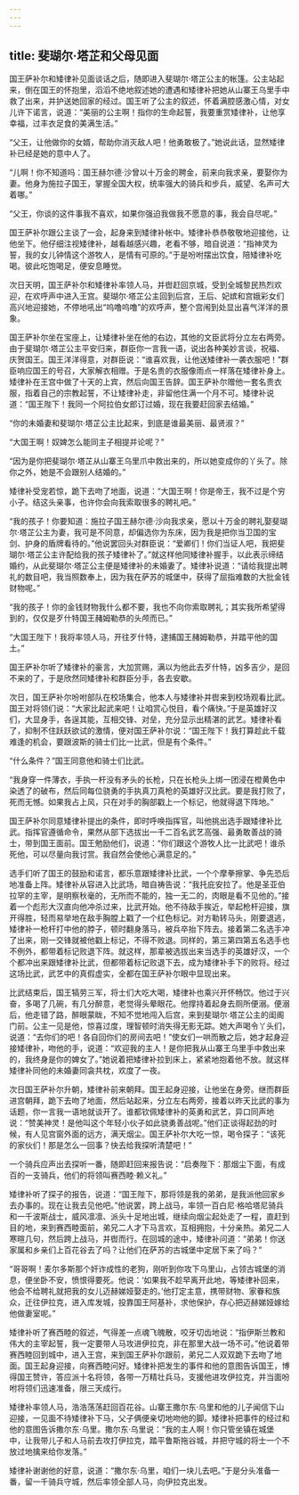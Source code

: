 ```yaml
---
---
---
```

title: 斐瑚尔·塔芷和父母见面
---




国王萨补尔和矮律补见面谈话之后，随即进入斐瑚尔·塔芷公主的帐篷。公主站起来，倒在国王的怀抱里，滔滔不绝地叙述她的遭遇和矮律补把她从山寨王乌里手中救了出来，并护送她回家的经过。国王听了公主的叙述，怀着满腔感激心情，对女儿许下诺言，说道：“美丽的公主啊！指你的生命起誓，我要重赏矮律补，让他享幸福，过丰衣足食的美满生活。”

“父王，让他做你的女婿，帮助你消灭敌人吧！他勇敢极了。”她说此话，显然矮律补已经是她的意中人了。

“儿啊！你不知道吗：国王赫尔德·沙曾以十万金的聘金，前来向我求亲，要娶你为妻。他身为施拉子国王，掌握全国大权，统率强大的骑兵和步兵，威望、名声可大着哪。”

“父王，你谈的这件事我不喜欢，如果你强迫我做我不愿意的事，我会自尽呢。”

国王萨补尔跟公主谈了一会，起身来到矮律补帐中。矮律补恭恭敬敬地迎接他，让他坐下。他仔细注视矮律补，越看越感兴趣，老看不够，暗自说道：“指神灵为誓，我的女儿钟情这个游牧人，是情有可原的。”于是吩咐摆出饮食，陪矮律补吃喝。彼此吃饱喝足，便安息睡觉。

次日天明，国王萨补尔和矮律补率领人马，并辔赶回京城，受到全城黎民热烈欢迎，在欢呼声中进入王宫。斐瑚尔·塔芷公主回到后宫，王后、妃嫔和宫娥彩女们高兴地迎接她，不停地吼出“呜噜呜噜”的欢呼声，整个宫闱到处显出喜气洋洋的景象。

国王萨补尔坐在宝座上，让矮律补坐在他的右边，其他的文臣武将分立左右两旁。由于斐瑚尔·塔芷公主平安归来，群臣你一言我一语，说出各种美妙言谈，祝福、庆贺国王。国王洋洋得意，对群臣说：“谁喜欢我，让他送矮律补一袭衣服吧！”群臣响应国王的号召，大家解衣相赠。于是名贵的衣服像雨点一样落在矮律补身上。矮律补在王宫中做了十天的上宾，然后向国王告辞。国王萨补尔赠他一套名贵衣服，指着自己的宗教起誓，不让矮律补走，非留他住满一个月不可。矮律补说道：“国王陛下！我同一个阿拉伯女郎订过婚，现在我要赶回家去结婚。”

“你的未婚妻和斐瑚尔·塔芷公主比起来，到底是谁最美丽、最贤淑？”

“大国王啊！奴婢怎么能同主子相提并论呢？”

“因为是你把斐瑚尔·塔芷从山寨王乌里爪中救出来的，所以她变成你的丫头了。除你之外，她是不会跟别人结婚的。”

矮律补受宠若惊，跪下去吻了地面，说道：“大国王啊！你是帝王，我不过是个穷小子。结这头亲事，也许你会向我索取很多的聘礼吧。”

“我的孩子！你要知道：施拉子国王赫尔德·沙向我求亲，愿以十万金的聘礼娶斐瑚尔·塔芷公主为妻，我可是不同意，却偏选你为东床，因为我是把你当卫国的宝剑、护身的盾牌看待的。”他说罢回头对群臣说：“爱卿们！你们当证人吧，我把斐瑚尔·塔芷公主许配给我的孩子矮律补了。”就这样他同矮律补握手，以此表示缔结婚约，从此斐瑚尔·塔芷公主便是矮律补的未婚妻了。矮律补说道：“请给我提出聘礼的数目吧，我当照数奉上，因为我在萨苏的城堡中，获得了屈指难数的大批金钱财物呢。”

“我的孩子！你的金钱财物我什么都不要，我也不向你索取聘礼；其实我所希望得到的，仅仅是歹什特国王赭姆勒恭的头颅而已。”

“大国王陛下！我将率领人马，开往歹什特，逮捕国王赭姆勒恭，并踏平他的国土。”

国王萨补尔听了矮律补的豪言，大加赏赐，满以为他此去歹什特，凶多吉少，是回不来的了，于是欣然同矮律补和群臣分手，各去安歇。

次日，国王萨补尔吩咐部队在校场集合，他本人与矮律补并辔来到校场观看比武。国王对将领们说：“大家比起武来吧！让咱赏心悦目，看个痛快。”于是英雄好汉们，大显身手，各逞其能，互相交锋、对垒，充分显示出精湛的武艺。矮律补看了，抑制不住跃跃欲试的激情，便对国王萨补尔说：“国王陛下！我打算趁此千载难逢的机会，要跟波斯的骑士们比一比武，但是有个条件。”

“什么条件？”国王同意他和骑士们比武。

“我身穿一件薄衣，手执一杆没有矛头的长枪，只在长枪头上绑一团浸在橙黄色中染透了的破布，然后同每位骁勇的手执真刀真枪的英雄好汉比武。要是我打败了，死而无憾。如果我占上风，只在对手的胸部戳上一个标记，他就得退下阵地。”

国王萨补尔同意矮律补提出的条件，即时呼唤指挥官，叫他挑出选手跟矮律补比武。指挥官遵循命令，果然从部下选拔出一千二百名武艺高强、最勇敢善战的骑士，带到国王面前。国王勉励他们，说道：“你们跟这个游牧人比一比武吧！谁杀死他，可以尽量向我讨赏。我自然会使他心满意足的。”

选手们听了国王的鼓励和诺言，都乐意跟矮律补比武，一个个摩拳擦掌、争先恐后地准备上阵。矮律补从容进入比武场，暗自祷告说：“我托庇安拉了。他是圣亚伯拉罕的主宰，是明察秋毫的，无所而不能的，独一无二的，肉眼是看不见他的。”接着一个彪形大汉直向他冲杀过来，比武开始。他不待敌手挨近，举起枪杆迎接，旗开得胜，轻而易举地在敌手胸膛上戳了一个红色标记。对方勒转马头，刚要退逃，矮律补一枪杆打中他的脖子，顿时翻身落马，被兵卒抬下阵去。接着第二名选手冲了出来，刚一交锋就被他戳上标记，不得不败退。同样的，第三第四第五名选手也不例外，都带着标记败退下阵。就这样，那辈被选拔出来当选手的英雄好汉，一个个都冲出来跟矮律补比武，但都带着标记败退下去，成为矮律补手下的败将。经过这场比武，武艺中的真假虚实，全都在国王萨补尔眼中显现出来。

比武结束后，国王犒劳三军，将士们大吃大喝，矮律补也乘兴开怀畅饮。他过于兴奋，多喝了几碗，有几分醉意，老觉得头晕眼花。他撑持着起身去厕所便溺。便溺后，他走错了路，醉眼蒙眬，不知不觉地闯入后宫，来到斐瑚尔·塔芷公主的闺阁门前。公主一见是他，惊喜过度，理智顿时消失得无影无踪。她大声喝令丫头们，说道：“去你们的吧！各自回你们的房间去吧！”使女们一哄而散之后，她才起身迎接矮律补，吻他的手，说道：“欢迎我的主人！是你把我从山寨王乌里手中救出来的，我终身是你的婢女了。”她说着把矮律补拉到床上，紧紧地抱着他不放。就这样矮律补同他的未婚妻同衾共枕，欢度了一夜。

次日国王萨补尔升朝，矮律补前来朝拜。国王起身迎接，让他坐在身旁。继而群臣进宫朝拜，跪下去吻了地面，然后站起来，分立左右两旁，接着以昨天比武的事为话题，你一言我一语地就谈开了。谁都钦佩矮律补的英勇和武艺，异口同声地说：“赞美神灵！是他叫这个年轻小伙子如此骁勇善战呢。”他们正谈得起劲的时候，有人见宫窗外面的远方，满天烟尘。国王萨补尔大吃一惊，喝令探子：“该死的家伙们！那是怎么一回事？快去给我探听清楚吧！”

一个骑兵应声出去探听一番，随即赶回来报告说：“启奏陛下：那烟尘下面，有成百的一支骑兵，他们的将领叫赛西睦·赖义礼。”

矮律补听了探子的报告，说道：“国王陛下，那将领是我的弟弟，是我派他回家乡去办事的。现在让我去见他吧。”他说罢，跨上战马，率领一百白尼·格哈塔尼骑兵和一千波斯战士，威风凛凛、派头十足地出城，继续向烟尘起处走了一程，直赶到目的地，来到赛西睦面前，弟兄二人才下马言欢，互相拥抱，十分亲热。弟兄二人寒暄几句，然后跨上战马，并辔而行。在回城的途中，矮律补问道：“弟弟！你送家属和乡亲们上百花谷去了吗？让他们在萨苏的古城堡中定居下来了吗？”

“哥哥啊！麦尔多斯那个奸诈成性的老狗，刚听到你攻下乌里山，占领古城堡的消息，便坐卧不安，愤恨得要死。他说：‘如果我不趁早离开此地，等矮律补回来，他会不给聘礼就把我的女儿迈赫娣娅娶走的。’他打定主意，携带财物、家眷和族众，迁往伊拉克，进入库发城，投靠国王阿基补，求他保护，存心把迈赫娣娅嫁给他做妻室呢。”

矮律补听了赛西睦的叙述，气得差一点魂飞魄散，咬牙切齿地说：“指伊斯兰教和伟大的主宰起誓，我一定要带人马攻进伊拉克，非在那里大战一场不可。”他说着带赛西睦回到城中，进入王宫，来到国王萨补尔跟前，弟兄二人双双跪下去吻了地面。国王起身迎接，向赛西睦问好。矮律补把发生的事件和他的意图告诉国王，博得国王赞许，答应派十名将领，各带一万精壮兵马，支援他进攻伊拉克，并当面吩咐将领们迅速准备，限三天成行。

矮律补率领人马，浩浩荡荡赶回百花谷。山寨王撒尔东·乌里和他的儿子闻信下山迎接，一见面不待矮律补下马，父子俩便亲切地吻他的脚。矮律补把事件的经过和他的意图告诉撒尔东·乌里。撒尔东·乌里说：“我的主人啊！你只管坐镇在城堡中，让我带儿子和人马前去攻打伊拉克，踏平鲁斯拖谷城，并把守城的将士一个不放过地擒来给你发落。”

矮律补谢谢他的好意，说道：“撒尔东·乌里，咱们一块儿去吧。”于是分头准备一番，留一千骑兵守城，然后率领全部人马，向伊拉克出发。